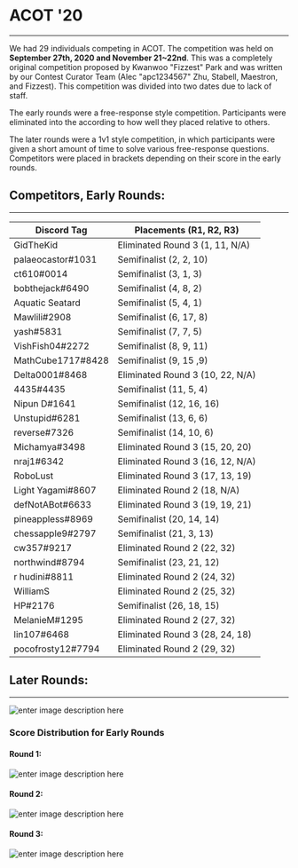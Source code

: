 # ACOT '20
---
We had 29 individuals competing in ACOT. The competition was held on **September 27th, 2020 and November 21~22nd**. This was a completely original competition proposed by Kwanwoo "Fizzest" Park and was written by our Contest Curator Team (Alec "apc1234567" Zhu, Stabell, Maestron, and Fizzest). This competition was divided into two dates due to lack of staff.

The early rounds were a free-response style competition. Participants were eliminated into the according to how well they placed relative to others.

The later rounds were a 1v1 style competition, in which participants were given a short amount of time to solve various free-response questions. Competitors were placed in brackets depending on their score in the early rounds.

## Competitors, Early Rounds:
---
| Discord Tag | Placements (R1, R2, R3) |
|--|--|
| GidTheKid | Eliminated Round 3 (1, 11, N/A)|
| palaeocastor#1031 | Semifinalist (2, 2, 10) |
| ct610#0014 | Semifinalist (3, 1, 3) |
| bobthejack#6490 | Semifinalist (4, 8, 2) |
| Aquatic Seatard | Semifinalist (5, 4, 1) |
| Mawlili#2908 | Semifinalist (6, 17, 8) |
| yash#5831 | Semifinalist (7, 7, 5) |
| VishFish04#2272 | Semifinalist (8, 9, 11) |
| MathCube1717#8428 | Semifinalist (9, 15 ,9) |
| Delta0001#8468 | Eliminated Round 3 (10, 22, N/A) |
| 4435#4435 | Semifinalist (11, 5, 4) |
| Nipun D#1641 | Semifinalist (12, 16, 16) |
| Unstupid#6281 | Semifinalist (13, 6, 6) |
| reverse#7326 | Semifinalist (14, 10, 6) |
| Michamya#3498 | Eliminated Round 3 (15, 20, 20) |
| nraj1#6342 | Eliminated Round 3 (16, 12, N/A) |
| RoboLust | Eliminated Round 3 (17, 13, 19) |
| Light Yagami#8607 | Eliminated Round 2 (18, N/A) |
| defNotABot#6633 | Eliminated Round 3 (19, 19, 21) |
| pineappless#8969 | Semifinalist (20, 14, 14) |
| chessapple9#2797 | Semifinalist (21, 3, 13) |
| cw357#9217 | Eliminated Round 2 (22, 32) |
| northwind#8794 | Semifinalist (23, 21, 12) |
| r hudini#8811 | Eliminated Round 2 (24, 32) |
| WilliamS | Eliminated Round 2 (25, 32) |
| HP#2176 | Semifinalist (26, 18, 15) |
| MelanieM#1295 | Eliminated Round 2 (27, 32) |
| lin107#6468 | Eliminated Round 3 (28, 24, 18) |
| pocofrosty12#7794 | Eliminated Round 2 (29, 32) |

## Later Rounds:
---
![enter image description here](https://i.imgur.com/lBpqIAJ.png)


### Score Distribution for Early Rounds
#### Round 1:
![enter image description here](https://i.imgur.com/obk1i4o.png)
#### Round 2:
![enter image description here](https://i.imgur.com/q1ASlkt.png)
#### Round 3:
![enter image description here](https://i.imgur.com/tw5fQst.png)

